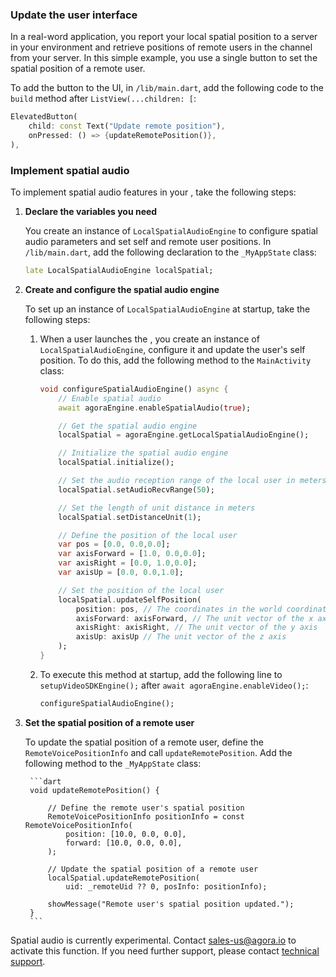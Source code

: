 <PlatformWrapper platform="flutter">


### Update the user interface

In a real-word application, you report your local spatial position to a server in your environment and retrieve positions of remote users in the channel from your server. In this simple example, you use a single button to set the spatial position of a remote user. 

To add the button to the UI, in `/lib/main.dart`, add the following code to the `build` method after `ListView(...children: [`:

```dart
ElevatedButton(
    child: const Text("Update remote position"),
    onPressed: () => {updateRemotePosition()},
),
```

### Implement spatial audio

To implement spatial audio features in your <Vpl k="CLIENT" />, take the following steps:

1. **Declare the variables you need**

    You create an instance of `LocalSpatialAudioEngine` to configure spatial audio parameters and set self and remote user positions. In `/lib/main.dart`, add the following declaration to the `_MyAppState` class:

    ```dart
    late LocalSpatialAudioEngine localSpatial;
    ```

1. **Create and configure the spatial audio engine**

    To set up an instance of `LocalSpatialAudioEngine` at startup, take the following steps:

    1. When a user launches the <Vpl k="CLIENT" />, you create an instance of `LocalSpatialAudioEngine`, configure it and update the user's self position. To do this, add the following method to the `MainActivity` class:

        ```dart
        void configureSpatialAudioEngine() async {
            // Enable spatial audio
            await agoraEngine.enableSpatialAudio(true);

            // Get the spatial audio engine
            localSpatial = agoraEngine.getLocalSpatialAudioEngine();

            // Initialize the spatial audio engine
            localSpatial.initialize();

            // Set the audio reception range of the local user in meters
            localSpatial.setAudioRecvRange(50);

            // Set the length of unit distance in meters
            localSpatial.setDistanceUnit(1);

            // Define the position of the local user
            var pos = [0.0, 0.0,0.0];
            var axisForward = [1.0, 0.0,0.0];
            var axisRight = [0.0, 1.0,0.0];
            var axisUp = [0.0, 0.0,1.0];

            // Set the position of the local user
            localSpatial.updateSelfPosition(
                position: pos, // The coordinates in the world coordinate system.
                axisForward: axisForward, // The unit vector of the x axis
                axisRight: axisRight, // The unit vector of the y axis
                axisUp: axisUp // The unit vector of the z axis
            );
        }
        ```

    1. To execute this method at startup, add the following line to `setupVideoSDKEngine();` after `await agoraEngine.enableVideo();`:

        ```dart
        configureSpatialAudioEngine();
        ```

1. **Set the spatial position of a remote user**

    To update the spatial position of a remote user, define the `RemoteVoicePositionInfo` and call `updateRemotePosition`. Add the following method to the `_MyAppState` class:

        ```dart
        void updateRemotePosition() {

            // Define the remote user's spatial position
            RemoteVoicePositionInfo positionInfo = const RemoteVoicePositionInfo(
                position: [10.0, 0.0, 0.0],
                forward: [10.0, 0.0, 0.0],
            );

            // Update the spatial position of a remote user
            localSpatial.updateRemotePosition(
                uid: _remoteUid ?? 0, posInfo: positionInfo);

            showMessage("Remote user's spatial position updated.");
        }
        ```

Spatial audio is currently experimental. Contact sales-us@agora.io to activate this function. If you need further support, please contact [<Vg k="COMPANY" /> technical support](mailto:support@agora.io).

</PlatformWrapper>
